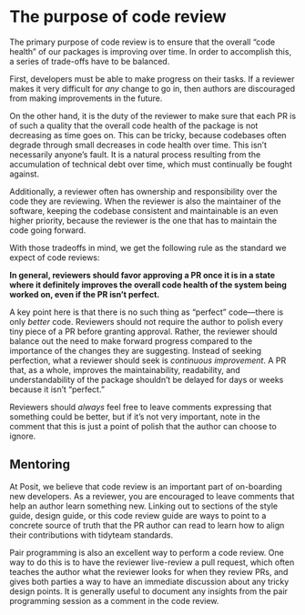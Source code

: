 # The purpose of code review {#sec-purpose}

The primary purpose of code review is to ensure that the overall "code health" of our packages is improving over time.
In order to accomplish this, a series of trade-offs have to be balanced.

First, developers must be able to make progress on their tasks.
If a reviewer makes it very difficult for *any* change to go in, then authors are discouraged from making improvements in the future.

On the other hand, it is the duty of the reviewer to make sure that each PR is of such a quality that the overall code health of the package is not decreasing as time goes on.
This can be tricky, because codebases often degrade through small decreases in code health over time.
This isn't necessarily anyone's fault.
It is a natural process resulting from the accumulation of technical debt over time, which must continually be fought against.

Additionally, a reviewer often has ownership and responsibility over the code they are reviewing.
When the reviewer is also the maintainer of the software, keeping the codebase consistent and maintainable is an even higher priority, because the reviewer is the one that has to maintain the code going forward.

With those tradeoffs in mind, we get the following rule as the standard we expect of code reviews:

**In general, reviewers should favor approving a PR once it is in a state where it definitely improves the overall code health of the system being worked on, even if the PR isn't perfect.**

A key point here is that there is no such thing as "perfect" code---there is only *better* code.
Reviewers should not require the author to polish every tiny piece of a PR before granting approval.
Rather, the reviewer should balance out the need to make forward progress compared to the importance of the changes they are suggesting.
Instead of seeking perfection, what a reviewer should seek is *continuous improvement*.
A PR that, as a whole, improves the maintainability, readability, and understandability of the package shouldn't be delayed for days or weeks because it isn't "perfect."

Reviewers should *always* feel free to leave comments expressing that something could be better, but if it's not very important, note in the comment that this is just a point of polish that the author can choose to ignore.

## Mentoring {#sec-mentoring}

At Posit, we believe that code review is an important part of on-boarding new developers.
As a reviewer, you are encouraged to leave comments that help an author learn something new.
Linking out to sections of the style guide, design guide, or this code review guide are ways to point to a concrete source of truth that the PR author can read to learn how to align their contributions with tidyteam standards.

Pair programming is also an excellent way to perform a code review.
One way to do this is to have the reviewer live-review a pull request, which often teaches the author what the reviewer looks for when they review PRs, and gives both parties a way to have an immediate discussion about any tricky design points.
It is generally useful to document any insights from the pair programming session as a comment in the code review.
